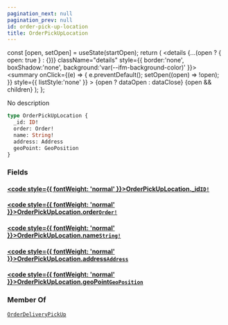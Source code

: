 ```yaml
---
pagination_next: null
pagination_prev: null
id: order-pick-up-location
title: OrderPickUpLocation
---
```









  const [open, setOpen] = useState(startOpen);
  return (
    <details {...(open ? { open: true } : {})} className="details" style={{ border:'none', boxShadow:'none', background:'var(--ifm-background-color)' }}>
      <summary
        onClick={(e) => {
          e.preventDefault();
          setOpen((open) => !open);
        }}
        style={{ listStyle:'none' }}
      >
      {open ? dataOpen : dataClose}
      </summary>
      {open && children}
    </details>
  );
};








No description


```graphql
type OrderPickUpLocation {
  _id: ID!
  order: Order!
  name: String!
  address: Address
  geoPoint: GeoPosition
}
```




### Fields

#### [<code style={{ fontWeight: 'normal' }}>OrderPickUpLocation.<b>_id</b></code>](#)<Bullet />[`ID!`](/types/scalars/id.mdx) <Badge class="badge badge--secondary" text="non-null"/> <Badge class="badge badge--secondary" text="scalar"/> 



#### [<code style={{ fontWeight: 'normal' }}>OrderPickUpLocation.<b>order</b></code>](#)<Bullet />[`Order!`](/types/objects/order.mdx) <Badge class="badge badge--secondary" text="non-null"/> <Badge class="badge badge--secondary" text="object"/> 



#### [<code style={{ fontWeight: 'normal' }}>OrderPickUpLocation.<b>name</b></code>](#)<Bullet />[`String!`](/types/scalars/string.mdx) <Badge class="badge badge--secondary" text="non-null"/> <Badge class="badge badge--secondary" text="scalar"/> 



#### [<code style={{ fontWeight: 'normal' }}>OrderPickUpLocation.<b>address</b></code>](#)<Bullet />[`Address`](/types/objects/address.mdx) <Badge class="badge badge--secondary" text="object"/> 



#### [<code style={{ fontWeight: 'normal' }}>OrderPickUpLocation.<b>geoPoint</b></code>](#)<Bullet />[`GeoPosition`](/types/objects/geo-position.mdx) <Badge class="badge badge--secondary" text="object"/> 







### Member Of

[`OrderDeliveryPickUp`](/types/objects/order-delivery-pick-up.mdx)  <Badge class="badge badge--secondary" text="object"/>

